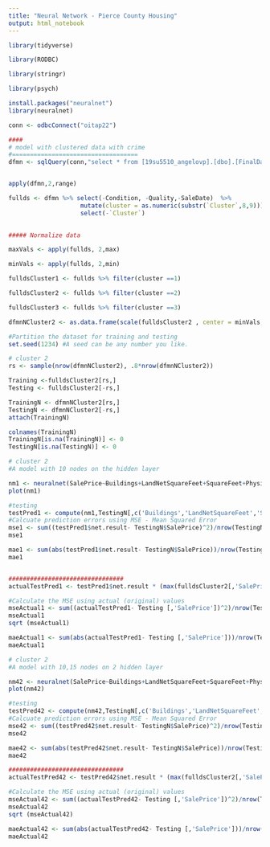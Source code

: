---
title: "Neural Network - Pierce County Housing"
output: html_notebook
---
```{r}
library(tidyverse) 

library(RODBC) 

library(stringr) 

library(psych)

install.packages("neuralnet")
library(neuralnet)

conn <- odbcConnect("oitap22")
```


```{r}
 

 
####
# model with clustered data with crime
#===================================
dfmn <- sqlQuery(conn,"select * from [19su5510_angelovp].[dbo].[FinalDataClusterWithCrime]") 


apply(dfmn,2,range) 

fullds <- dfmn %>% select(-Condition, -Quality,-SaleDate)  %>%
                    mutate(cluster = as.numeric(substr(`Cluster`,8,9))) %>% 
                    select(-`Cluster`)
    

##### Normalize data  

maxVals <- apply(fullds, 2,max) 

minVals <- apply(fullds, 2,min) 

fulldsCluster1 <- fullds %>% filter(cluster ==1)

fulldsCluster2 <- fullds %>% filter(cluster ==2)

fulldsCluster3 <- fullds %>% filter(cluster ==3)

dfmnNCluster2 <- as.data.frame(scale(fulldsCluster2 , center = minVals, scale = (maxVals-minVals)))


```

```{r}
#Partition the dataset for training and testing
set.seed(1234) #A seed can be any number you like.

# cluster 2
rs <- sample(nrow(dfmnNCluster2), .8*nrow(dfmnNCluster2))

Training <-fulldsCluster2[rs,]
Testing <- fulldsCluster2[-rs,]

TrainingN <- dfmnNCluster2[rs,]
TestingN <- dfmnNCluster2[-rs,]
attach(TrainingN)

colnames(TrainingN)
TrainingN[is.na(TrainingN)] <- 0
TestingN[is.na(TestingN)] <- 0
```

```{r}
# cluster 2
#A model with 10 nodes on the hidden layer

nm1 <- neuralnet(SalePrice~Buildings+LandNetSquareFeet+SquareFeet+PhysicalAge+YearBuilt+DrugCrime+Homicide+OtherCrime+PersonalCrime+PropertyCrime, hidden = c(10), data=TrainingN)
plot(nm1)

#testing 
testPred1 <- compute(nm1,TestingN[,c('Buildings','LandNetSquareFeet','SquareFeet','PhysicalAge','YearBuilt','DrugCrime','Homicide','OtherCrime','PersonalCrime','PropertyCrime')])
#Calcuate prediction errors using MSE - Mean Squared Error
mse1 <- sum((testPred1$net.result- TestingN$SalePrice)^2)/nrow(TestingN)
mse1 

mae1 <- sum(abs(testPred1$net.result- TestingN$SalePrice))/nrow(TestingN)
mae1


################################
actualTestPred1 <- testPred1$net.result * (max(fulldsCluster2[,'SalePrice'])-min(fulldsCluster2[,'SalePrice'])) + min(fulldsCluster2[,'SalePrice'])

#Calculate the MSE using actual (original) values
mseActual1 <- sum((actualTestPred1- Testing [,'SalePrice'])^2)/nrow(Testing) #Calculation of mse using the original scale
mseActual1
sqrt (mseActual1)

maeActual1 <- sum(abs(actualTestPred1- Testing [,'SalePrice']))/nrow(Testing) 
maeActual1

```

```{r}
# cluster 2
#A model with 10,15 nodes on 2 hidden layer

nm42 <- neuralnet(SalePrice~Buildings+LandNetSquareFeet+SquareFeet+PhysicalAge+YearBuilt+DrugCrime+Homicide+OtherCrime+PersonalCrime+PropertyCrime, hidden = c(10,15), data=TrainingN)
plot(nm42)

#testing 
testPred42 <- compute(nm42,TestingN[,c('Buildings','LandNetSquareFeet','SquareFeet','PhysicalAge','YearBuilt','DrugCrime','Homicide','OtherCrime','PersonalCrime','PropertyCrime')])
#Calcuate prediction errors using MSE - Mean Squared Error
mse42 <- sum((testPred42$net.result- TestingN$SalePrice)^2)/nrow(TestingN)
mse42

mae42 <- sum(abs(testPred42$net.result- TestingN$SalePrice))/nrow(TestingN)
mae42

################################
actualTestPred42 <- testPred42$net.result * (max(fulldsCluster2[,'SalePrice'])-min(fulldsCluster2[,'SalePrice'])) + min(fulldsCluster2[,'SalePrice'])

#Calculate the MSE using actual (original) values
mseActual42 <- sum((actualTestPred42- Testing [,'SalePrice'])^2)/nrow(Testing) #Calculation of mse using the original scale
mseActual42
sqrt (mseActual42)

maeActual42 <- sum(abs(actualTestPred42- Testing [,'SalePrice']))/nrow(Testing) 
maeActual42

```